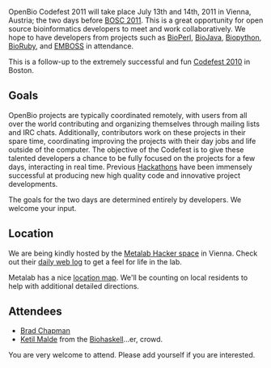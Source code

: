 OpenBio Codefest 2011 will take place July 13th and 14th, 2011 in Vienna, Austria; the two days before [[BOSC 2011]]. This is a great opportunity for open source bioinformatics developers to meet and work collaboratively. We hope to have developers from projects such as [http://bioperl.org BioPerl], [http://www.biojava.org BioJava], [http://biopython.org Biopython], [http://www.bioruby.org BioRuby], and [http://www.emboss.org EMBOSS] in attendance.

This is a follow-up to the extremely successful and fun [[Codefest 2010]] in Boston.

== Goals ==

OpenBio projects are typically coordinated remotely, with users from all over the world contributing and organizing themselves through mailing lists and IRC chats. Additionally, contributors work on these projects in their spare time, coordinating improving the projects with their day jobs and life outside of the computer.
The objective of the Codefest is to give these talented developers a chance to be fully focused on the projects for a few days, interacting in real time. Previous [http://www.open-bio.org/wiki/Hackathon Hackathons] have been immensely successful at producing new high quality code and innovative project developments.

The goals for the two days are determined entirely by developers. We welcome your input.

== Location ==

We are being kindly hosted by the [http://metalab.at/wiki/English Metalab Hacker space] in Vienna. Check out their [http://log.metalab.at/ daily web log] to get a feel for life in the lab.

Metalab has a nice [http://metalab.at/wiki/Lage location map]. We'll be counting on local residents to help with additional detailed directions.

== Attendees ==

* [http://bcbio.wordpress.com/ Brad Chapman]
* [http://blog.malde.org/ Ketil Malde] from the [http://biohaskell.org Biohaskell]...er, crowd.

You are very welcome to attend. Please add yourself if you are interested.